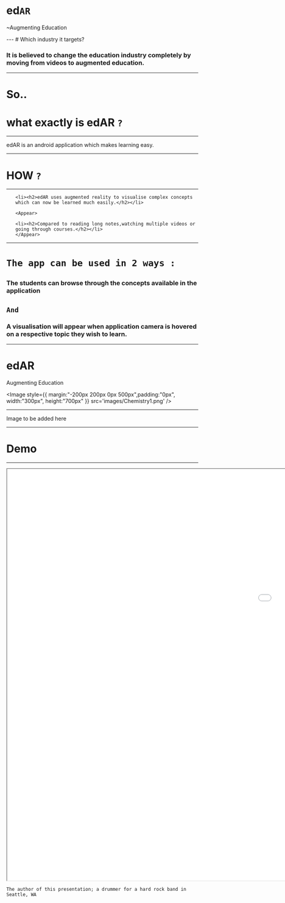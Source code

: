 

# ed`AR`
<p>~Augmenting Education</p>
<Head>
  <title>edAR</title>
</Head>
---
# Which industry it targets?

<div style={{ color: 'grey' }}>
  <Appear>
  <h3>It is believed to change the education industry completely by moving from videos to augmented education.</h3>
  </Appear>
</div>

---

# So..

# what exactly is edAR `?` 
  

---

edAR is an android application which makes learning easy.

---



  
# HOW `?` 
  



---
<div >
  
  <ul style={{listStyle: 'none'}}>
    
    <li><h2>edAR uses augmented reality to visualise complex concepts which can now be learned much easily.</h2></li>
    
    <Appear>
    
    <li><h2>Compared to reading long notes,watching multiple videos or going through courses.</h2></li>
    </Appear>

  </ul> 
  
</div>

---

<div style={{ color: 'cornflowerblue' }}>
  
  <h1>
    
    The app can be used in 2 ways :

  </h1>

</div>

### The students can browse through the concepts available in the application

## `And`

### A visualisation will appear when application camera is hovered on a respective topic they wish to learn. 




---


<div style={{  margin:"0px 0px 200px -500px",color: 'cornflowerblue' }}>
  
  <h1>edAR</h1>
<p>Augmenting Education</p>

</div>

<Image style={{ margin:"-200px 200px 0px 500px",padding:"0px", width:"300px", height:"700px" }}  src='images/Chemistry1.png' />



---
Image to be added here 

---

# Demo


---

<iframe width="1920" height="1080" src='video/ardemo1.mp4' >
</iframe>

```notes
The author of this presentation; a drummer for a hard rock band in Seattle, WA
```
